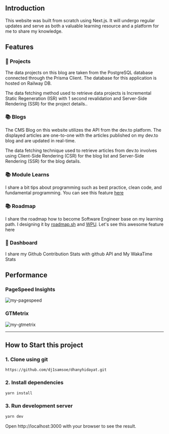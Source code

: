 ## Introduction

This website was built from scratch using Next.js. It will undergo regular updates and serve as both a valuable learning resource and a platform for me to share my knowledge.

## Features

### 📝 Projects

The data projects on this blog are taken from the PostgreSQL database connected through the Prisma Client. The database for this application is hosted on Railway DB.

The data fetching method used to retrieve data projects is Incremental Static Regeneration (ISR) with 1 second revalidation and Server-Side Rendering (SSR) for the project details..

### 📚 Blogs

The CMS Blog on this website utilizes the API from the dev.to platform. The displayed articles are one-to-one with the articles published on my dev.to blog and are updated in real-time.

The data fetching technique used to retrieve articles from dev.to involves using Client-Side Rendering (CSR) for the blog list and Server-Side Rendering (SSR) for the blog details.

### 📚 Module Learns

I share a bit tips about programming such as best practice, clean code, and fundamental programming. You can see this feature [here](https://dhanyhidayat.vercel.app/projects)

### 📚 Roadmap

I share the roadmap how to become Software Engineer base on my learning path. I designing it by [roadmap.sh](https://roadmap.sh/) and [WPU](https://www.youtube.com/@sandhikagalihWPU). Let's see this awesome feature here

### 🚀 Dashboard

I share my Github Contribution Stats with github API and My WakaTime Stats

## Performance

### PageSpeed Insights

<img alt="my-pagespeed" src="https://res.cloudinary.com/dfcwcfx5z/image/upload/v1694115462/djisamsoe/projects/iblra0vcropc2mxpl6vo.png">

### GTMetrix

<img alt="my-gtmetrix" src="https://res.cloudinary.com/dfcwcfx5z/image/upload/v1694115463/djisamsoe/projects/ew9yn04kf97prexxwkog.png">

---

## How to Start this project

### 1. Clone using git

```git
https://github.com/dj1samsoe/dhanyhidayat.git
```

### 2. Install dependencies

```bash
yarn install
```

### 3. Run development server

```bash
yarn dev
```

Open http://localhost:3000 with your browser to see the result.
